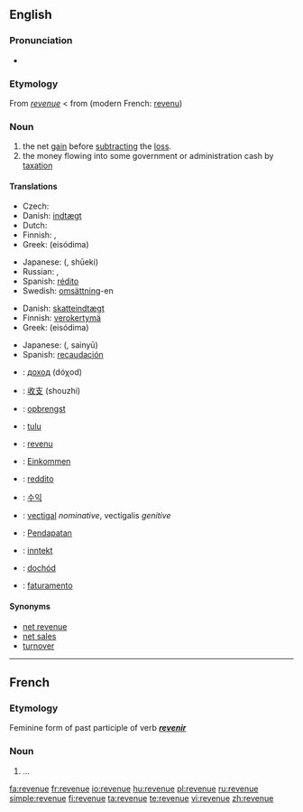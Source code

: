 ==English==

===Pronunciation===
* {{audio|en-us-revenue.ogg|Audio (US)}}

===Etymology===
From {{etyl|frm}} ''[[#French|revenue]]'' < from {{etyl|fro}} (modern French: [[revenu]])

===Noun===
{{wikipedia}}
{{en-noun}}

# the net [[gain]] before [[subtract]]ing the [[loss]].
# the money flowing into some government or administration cash by [[taxation]]

====Translations====
{{trans-top|net gain before subtracting the loss}}
* Czech: {{t-|cs|výnos|m}}
* Danish: [[indtægt]] {{c}}
* Dutch: {{t-|nl|omzet|m}}
* Finnish: {{t+|fi|tulot}}, {{t+|fi|liikevaihto}}
* Greek: {{t|el|εισόδημα|n|sc=Grek}} (eisódima)
{{trans-mid}}
* Japanese: {{Jpan|[[収益]]}} ({{Jpan|[[しゅうえき]]}}, shūeki)
* Russian: {{t+|ru|доход|m|tr=doχód|sc=Cyrl}}, {{t+|ru|выручка|f|tr=výručka|sc=Cyrl}}
* Spanish: [[rédito]]
* Swedish: [[omsättning]]-en
{{trans-bottom}}

{{trans-top|money flowing into some government or administration cash by taxation}}
* Danish: [[skatteindtægt]] {{c}}
* Finnish: [[verokertymä]]
* Greek: {{t|el|εισόδημα|n|sc=Grek}} (eisódima)
{{trans-mid}}
* Japanese: {{Jpan|[[歳入]]}} ({{Jpan|[[さいにゅう]]}}, sainyū)
* Spanish: [[recaudación]]
{{trans-bottom}}

{{checktrans-top}}
* {{ttbc|Bulgarian}}: [[доход]] (dóχod) {{m}}
* {{ttbc|Chinese}}: [[收支]] (shouzhi)
* {{ttbc|Dutch}}: [[opbrengst]]
* {{ttbc|Estonian}}: [[tulu]]
* {{ttbc|French}}: [[revenu]]
* {{ttbc|German}}: [[Einkommen]]
* {{ttbc|Italian}}: [[reddito]]
{{trans-mid}}
* {{ttbc|Korean}}: [[수익]]
* {{ttbc|Latin}}: [[vectigal]] ''nominative'', vectigalis ''genitive''
* {{ttbc|Malay}}: [[Pendapatan]]
* {{ttbc|Norwegian}}: [[inntekt]]
* {{ttbc|Polish}}: [[dochód]]
* {{ttbc|Portuguese}}: [[faturamento]]
{{trans-bottom}}

====Synonyms====
* [[net revenue]]
* [[net sales]]
* [[turnover]]

----

==French==

===Etymology===
Feminine form of past participle of verb '''''[[revenir]]'''''

===Noun===
{{fr-noun|f}}

# ...

[[fa:revenue]]
[[fr:revenue]]
[[io:revenue]]
[[hu:revenue]]
[[pl:revenue]]
[[ru:revenue]]
[[simple:revenue]]
[[fi:revenue]]
[[ta:revenue]]
[[te:revenue]]
[[vi:revenue]]
[[zh:revenue]]